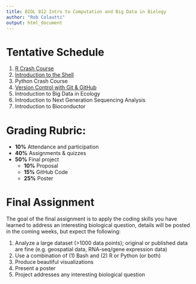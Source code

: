 ```yaml
---
title: BIOL 812 Intro to Computation and Big Data in Biology
author: "Rob Colautti"
output: html_document
---
```


# Tentative Schedule

1. [R Crash Course](./RCrashCourse/1_fundamentals.html)
2. [Introduction to the Shell](http://swcarpentry.github.io/shell-novice/)
3. Python Crash Course
4. [Version Control with Git & GitHub](http://swcarpentry.github.io/git-novice/)
5. Introduction to Big Data in Ecology
6. Introduction to Next Generation Sequencing Analysis
7. Introduction to Bioconductor

# Grading Rubric:

  * __10%__ Attendance and participation
  * __40%__ Assignments & quizzes
  * __50%__ Final project
    + __10%__ Proposal
    + __15%__ GitHub Code
    + __25%__ Poster
    
# Final Assignment

The goal of the final assignment is to apply the coding skills you have learned to address an interesting biological question, details will be posted in the coming weeks, but expect the following:

1. Analyze a large dataset (>1000 data points); 
    original or published data are fine (e.g. geospatial data, RNA-seq/gene expression data)
2. Use a combination of (1) Bash and (2) R or Python (or both)
3. Produce beautiful visualizations
4. Present a poster
5. Project addresses any interesting biological question